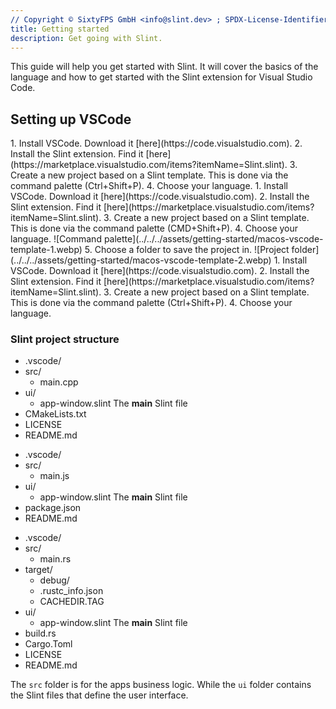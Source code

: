 ```yaml
---
// Copyright © SixtyFPS GmbH <info@slint.dev> ; SPDX-License-Identifier: MIT
title: Getting started
description: Get going with Slint.
---
```







This guide will help you get started with Slint. It will cover the basics of the language and how to get started with the Slint extension for Visual Studio Code.



## Setting up VSCode

<Tabs syncKey="dev-platform">
<TabItem label="Windows" icon="seti:windows">
<Steps>
1. Install VSCode.  
Download it [here](https://code.visualstudio.com).
2. Install the Slint extension.
Find it [here](https://marketplace.visualstudio.com/items?itemName=Slint.slint).
3. Create a new project based on a Slint template.
This is done via the command palette (Ctrl+Shift+P).
4. Choose your language.
</Steps>
</TabItem>
<TabItem label="macOS" icon="apple">
<Steps>
1. Install VSCode.  
Download it [here](https://code.visualstudio.com).
2. Install the Slint extension.
Find it [here](https://marketplace.visualstudio.com/items?itemName=Slint.slint).
3. Create a new project based on a Slint template.
This is done via the command palette (CMD+Shift+P).
4. Choose your language.
![Command palette](../../../assets/getting-started/macos-vscode-template-1.webp)
5. Choose a folder to save the project in.
![Project folder](../../../assets/getting-started/macos-vscode-template-2.webp)
</Steps>
</TabItem>
<TabItem label="Linux" icon="linux">
<Steps>
1. Install VSCode.  
Download it [here](https://code.visualstudio.com).
2. Install the Slint extension.
Find it [here](https://marketplace.visualstudio.com/items?itemName=Slint.slint).
3. Create a new project based on a Slint template.
This is done via the command palette (Ctrl+Shift+P).
4. Choose your language.
</Steps>
</TabItem>

</Tabs>


### Slint project structure





<Tabs syncKey="dev-language">
<TabItem label="C++" icon="seti:cpp">

<FileTree>

- .vscode/
- src/
  - main.cpp
- ui/
  - app-window.slint  The **main** Slint file
- CMakeLists.txt
- LICENSE
- README.md

</FileTree>

</TabItem>
<TabItem label="NodeJS" icon="seti:javascript">


<FileTree>

- .vscode/
- src/
  - main.js
- ui/
  - app-window.slint  The **main** Slint file
- package.json
- README.md

</FileTree>
</TabItem>
<TabItem label="Rust" icon="seti:rust">

<FileTree>

- .vscode/
- src/
  - main.rs
- target/
  - debug/
  - .rustc_info.json
  - CACHEDIR.TAG
- ui/
  - app-window.slint  The **main** Slint file
- build.rs
- Cargo.Toml
- LICENSE
- README.md

</FileTree>

</TabItem>
</Tabs>

The `src` folder is for the apps business logic. While the `ui` folder contains the Slint files that define the user interface.
